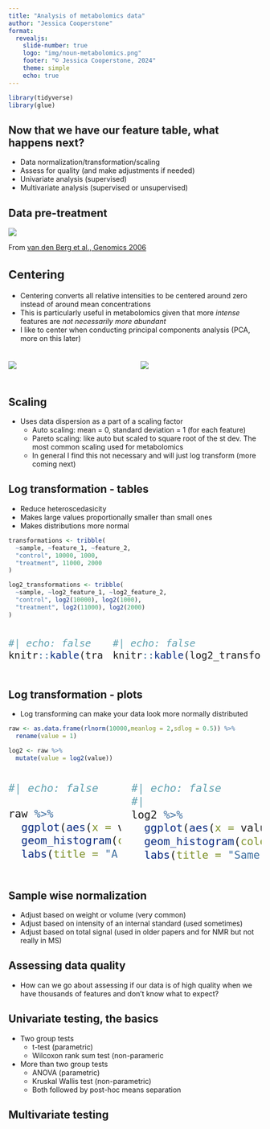 ```yaml
---
title: "Analysis of metabolomics data"
author: "Jessica Cooperstone"
format: 
  revealjs:
    slide-number: true
    logo: "img/noun-metabolomics.png"
    footer: "© Jessica Cooperstone, 2024"
    theme: simple
    echo: true
---
```


```r
library(tidyverse)
library(glue)
```

## Now that we have our feature table, what happens next?

::: incremental
-   Data normalization/transformation/scaling
-   Assess for quality (and make adjustments if needed)
-   Univariate analysis (supervised)
-   Multivariate analysis (supervised or unsupervised)
:::

## Data pre-treatment

![](img/04/center-scaling-transformation.png)

::: aside
From [van den Berg et al., Genomics 2006](https://doi.org/10.1186/1471-2164-7-142)
:::

## Centering {style="font-size: 23px"}

-   Centering converts all relative intensities to be centered around zero instead of around mean concentrations
-   This is particularly useful in metabolomics given that more *intense* features are *not necessarily more abundant*
-   I like to center when conducting principal components analysis (PCA, more on this later)

::: columns
::: {.column width="50%" style="font-size: 23px"}
![](img/04/pca_not_centered.png)
:::

::: {.column width="50%" style="font-size: 23px"}
![](img/04/pca_centered.png)
:::
:::

## Scaling

-   Uses data dispersion as a part of a scaling factor
    -   Auto scaling: mean = 0, standard deviation = 1 (for each feature)
    -   Pareto scaling: like auto but scaled to square root of the st dev. The most common scaling used for metabolomics
    -   In general I find this not necessary and will just log transform (more coming next)

## Log transformation - tables

-   Reduce heteroscedasicity
-   Makes large values proportionally smaller than small ones
-   Makes distributions more normal

```r
transformations <- tribble(
  ~sample, ~feature_1, ~feature_2,
  "control", 10000, 1000,
  "treatment", 11000, 2000
)

log2_transformations <- tribble(
  ~sample, ~log2_feature_1, ~log2_feature_2,
  "control", log2(10000), log2(1000),
  "treatment", log2(11000), log2(2000)
)
```

::: columns
::: {.column width="50%" style="font-size: 23px"}
```r
#| echo: false
knitr::kable(transformations)
```
:::

::: {.column width="50%" style="font-size: 23px"}
```r
#| echo: false
knitr::kable(log2_transformations, digits = 2)
```
:::
:::

## Log transformation - plots

-   Log transforming can make your data look more normally distributed

```r
raw <- as.data.frame(rlnorm(10000,meanlog = 2,sdlog = 0.5)) %>% 
  rename(value = 1)

log2 <- raw %>%
  mutate(value = log2(value))
```

::: columns
::: {.column width="50%" style="font-size: 25px"}
```r
#| echo: false

raw %>%
  ggplot(aes(x = value)) +
  geom_histogram(color = "black") +
  labs(title = "A left skewed distribution")
```
:::

::: {.column width="50%" style="font-size: 25px"}
```r
#| echo: false
#| 
log2 %>%
  ggplot(aes(x = value)) +
  geom_histogram(color = "black") +
  labs(title = "Same distribution log2 normalized")
```
:::
:::

## Sample wise normalization

::: incremental
-   Adjust based on weight or volume (very common)
-   Adjust based on intensity of an internal standard (used sometimes)
-   Adjust based on total signal (used in older papers and for NMR but not really in MS)
:::

## Assessing data quality

-   How can we go about assessing if our data is of high quality when we have thousands of features and don't know what to expect?

## Univariate testing, the basics

::: incremental
-   Two group tests
    -   t-test (parametric)
    -   Wilcoxon rank sum test (non-parameric
-   More than two group tests
    -   ANOVA (parametric)
    -   Kruskal Wallis test (non-parametric)
    -   Both followed by post-hoc means separation
:::

## Multivariate testing
